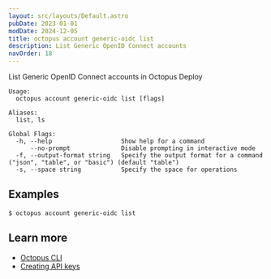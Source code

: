 ```yaml
---
layout: src/layouts/Default.astro
pubDate: 2023-01-01
modDate: 2024-12-05
title: octopus account generic-oidc list
description: List Generic OpenID Connect accounts
navOrder: 18
---
```


List Generic OpenID Connect accounts in Octopus Deploy

```
Usage:
  octopus account generic-oidc list [flags]

Aliases:
  list, ls

Global Flags:
  -h, --help                   Show help for a command
      --no-prompt              Disable prompting in interactive mode
  -f, --output-format string   Specify the output format for a command ("json", "table", or "basic") (default "table")
  -s, --space string           Specify the space for operations

```

## Examples

<SamplesInstance />

```
$ octopus account generic-oidc list

```

## Learn more

- [Octopus CLI](/docs/octopus-rest-api/cli)
- [Creating API keys](/docs/octopus-rest-api/how-to-create-an-api-key)